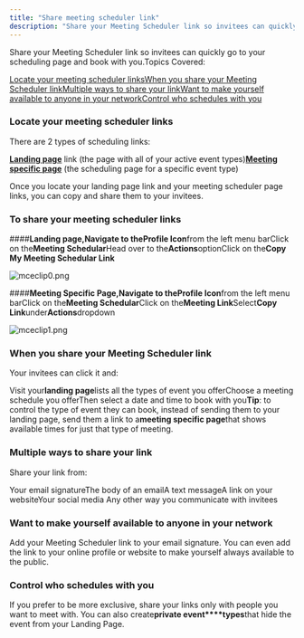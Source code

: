 ```yaml
---
title: "Share meeting scheduler link"
description: "Share your Meeting Scheduler link so invitees can quickly go to your scheduling page and book with you.Topics Covered:"
---
```


Share your Meeting Scheduler link so invitees can quickly go to your scheduling page and book with you.Topics Covered:

[Locate your meeting scheduler links](https://support.salesmate.io/hc/en-us/articles/4405397621389#1)[When you share your Meeting Scheduler link](https://support.salesmate.io/hc/en-us/articles/4405397621389#h_01HXE2GRF861PVSSE5RH7NTP1B)[Multiple ways to share your link](https://support.salesmate.io/hc/en-us/articles/4405397621389#h_01HXE2GRF8WNFRQ3SV262PBZ4E)[Want to make yourself available to anyone in your network](https://support.salesmate.io/hc/en-us/articles/4405397621389#h_01HXE2GRF9VH6DB99YFV068KCE)[Control who schedules with you](https://support.salesmate.io/hc/en-us/articles/4405397621389#h_01HXE2GRF9F8R3J998J21P6M7V)

### Locate your meeting scheduler links

There are 2 types of scheduling links:

[**Landing page**](https://support.salesmate.io/hc/en-us/articles/4405397621389#h_01HXE54DF229MQSKQP702EM3WQ) link (the page with all of your active event types)[**Meeting specific page**](https://support.salesmate.io/hc/en-us/articles/4405397621389#h_01HXE54JM2VQ1AYN1GBD232NZJ) (the scheduling page for a specific event type)

Once you locate your landing page link and your meeting scheduler page links, you can copy and share them to your invitees.

### To share your meeting scheduler links

####**Landing page,**Navigate to the**Profile Icon**from the left menu barClick on the**Meeting Schedular**Head over to the**Actions**optionClick on the**Copy My Meeting Schedular Link**

![mceclip0.png](./images/mceclip0.png)

####**Meeting Specific Page,**Navigate to the**Profile Icon**from the left menu barClick on the**Meeting Schedular**Click on the**Meeting Link**Select**Copy Link**under**Actions**dropdown

![mceclip1.png](./images/mceclip1.png)

### When you share your Meeting Scheduler link

Your invitees can click it and:

Visit your**landing page**lists all the types of event you offerChoose a meeting schedule you offerThen select a date and time to book with you**Tip**: to control the type of event they can book, instead of sending them to your landing page, send them a link to a**meeting specific page**that shows available times for just that type of meeting.

### Multiple ways to share your link

Share your link from:

Your email signatureThe body of an emailA text messageA link on your websiteYour social media Any other way you communicate with invitees

### Want to make yourself available to anyone in your network

Add your Meeting Scheduler link to your email signature. You can even add the link to your online profile or website to make yourself always available to the public.

### Control who schedules with you

If you prefer to be more exclusive, share your links only with people you want to meet with. You can also create**private event****types**that hide the event from your Landing Page.
